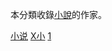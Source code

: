 {{Catnav|頁面分類|各種主題的頁面分類|類型|書籍類型|小说}}
{{Catnav|頁面分類|人物|各職業人物|艺术家|作家}}
{{Catnav|頁面分類|人物|各職業人物|作家}}
{{Catnav|頁面分類|人文學科|艺术|艺术家|作家}}

本分類收錄[[小說|小說]]的作家。
{{Commonscat|Novelists}}

[[Category:小说|]]
[[Category:各类作家|X小]]
[[Category:文化創意類|1]]